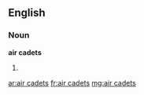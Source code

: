 ==English==

===Noun===
'''air cadets'''

# {{plural of|[[air cadet]]}}

[[ar:air cadets]]
[[fr:air cadets]]
[[mg:air cadets]]